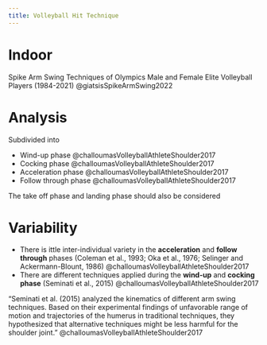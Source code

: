 ```yaml
---
title: Volleyball Hit Technique
---
```



# Indoor

Spike Arm Swing Techniques of Olympics Male and Female Elite Volleyball Players (1984-2021) @giatsisSpikeArmSwing2022





# Analysis

Subdivided into

- Wind-up phase @challoumasVolleyballAthleteShoulder2017
- Cocking phase @challoumasVolleyballAthleteShoulder2017
- Acceleration phase @challoumasVolleyballAthleteShoulder2017
- Follow through phase @challoumasVolleyballAthleteShoulder2017

::: {.callout-note}
The take off phase and landing phase should also be considered
:::

# Variability

- There is ittle inter-individual variety in the **acceleration** and **follow through** phases (Coleman et al., 1993; Oka et al., 1976; Selinger and Ackermann-Blount, 1986) @challoumasVolleyballAthleteShoulder2017
- There are different techniques applied during the **wind-up** and **cocking phase** (Seminati et al., 2015) @challoumasVolleyballAthleteShoulder2017


"Seminati et al. (2015) analyzed the kinematics of different arm swing techniques. Based on their experimental findings of unfavorable range of motion and trajectories of the humerus in traditional techniques, they hypothesized that alternative techniques might be less harmful for the shoulder joint." @challoumasVolleyballAthleteShoulder2017